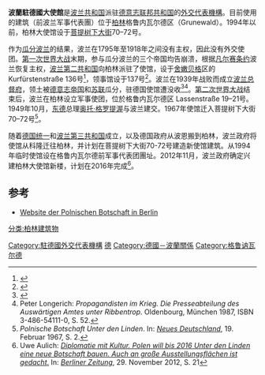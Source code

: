 {{Infobox diplomatic mission
|name = 波蘭駐德國大使館<br /><small><small>{{lang|pl|Ambasada Rzeczypospolitej Polskiej w Berlinie}}</small></small><br /><small><small>{{lang|de|Botschaft der Republik Polen in Berlin}}</small></small><br />[[File:Polish_Governmental_and_Diplomatic_Plaque.svg|120px]]
|image= 2010-03-30 Poln Botschaft UdL Umbau 1.JPG
|open = 
|caption = [[柏林|柏林]][[菩提樹下大街|菩提樹下大街]]上的使館建築
|address = 
|location = {{flagicon|Germany}} [[德国|德国]][[柏林|柏林]]
|consul_general = 
|department = {{flagicon|Poland}} [[波蘭外交部|波蘭外交部]]
  |lat_degrees = 52
  |lat_minutes = 31
  |lat_seconds = 0.82
  |lat_direction = N
  |long_degrees = 13
  |long_minutes = 22
  |long_seconds = 56.14
  |long_direction = E
}}
'''波蘭駐德國大使館'''是[[波兰共和国|波兰共和国]]派驻[[德意志联邦共和国|德意志联邦共和国]]的[[外交代表機構|外交代表機構]]。目前使用的建筑（前波兰军事代表團）位于[[柏林|柏林]]格鲁内瓦尔德区（Grunewald）。1994年以前，柏林大使馆设于[[菩提树下大街|菩提树下大街]]70–72号。

作为[[瓜分波兰|瓜分波兰]]的结果，波兰在1795年至1918年之间没有主权，因此没有外交使团。[[第一次世界大战|第一次世界大战]]末期，参与瓜分波兰的三个帝国均告崩溃，根据[[凡尔赛条约|凡尔赛条约]]波兰恢复主权，[[波兰第二共和国|波兰第二共和国]]向柏林派驻了使馆，设于[[舍嫩贝格|舍嫩贝格]]区的Kurfürstenstraße 136号<ref>{{Berliner Adressbuch|1922|4705|Behörden|Teil=Teil 3|Seite=6}}</ref>，领事馆设于137号<ref>{{Berliner Adressbuch|1938|5763|Kurfürstenstraße|Teil=Teil 4, Schöneberg|Seite=1559}}</ref>。波兰在1939年战败而成立[[波兰总督府|波兰总督府]]，领土被[[德意志帝国|德意志帝国]]和[[苏联|苏联]]瓜分，驻德国使馆遭没收<ref>{{Berliner Adressbuch|1941|6063| Kurfürstenstraße 136 |Teil=Teil 4, Schöneberg|Seite=1572}}</ref><ref>Peter Longerich: ''Propagandisten im Krieg. Die Presseabteilung des Auswärtigen Amtes unter Ribbentrop''. Oldenbourg, München 1987, ISBN 3-486-54111-0, S. 52.</ref>。[[第二次世界大战|第二次世界大战]]结束后，波兰在柏林设立军事使团，位於格鲁内瓦尔德区 Lassenstraße 19–21号。1949年10月，[[东德|东德]]总理[[奥托·格罗提渥|奥托·格罗提渥]]与波兰建交。1967年使馆迁入菩提树下大街70–72号<ref>''Polnische Botschaft Unter den Linden''. In: ''[[Neues_Deutschland|Neues Deutschland]]'', 19. Februar 1967, S. 2.</ref>。

随着[[兩德統一|德国统一]]和[[波兰第三共和国|波兰第三共和国]]成立，以及德国政府从波恩搬到柏林，波兰政府将使馆从科隆迁往柏林，并计划在菩提树下大街70-72号建造新使馆建筑。从1994年临时使馆设在格鲁内瓦尔德前军事代表团團址。2012年11月，波兰政府确定兴建柏林大使馆新楼，计划在2016年完成<ref>Uwe Aulich: [http://www.berliner-zeitung.de/berlin/neue-botschaft-diplomatie-mit-kultur,10809148,20988104.html ''Diplomatie mit Kultur. Polen will bis 2016 Unter den Linden eine neue Botschaft bauen. Auch an große Ausstellungsflächen ist gedacht''.] {{Wayback|url=http://www.berliner-zeitung.de/berlin/neue-botschaft-diplomatie-mit-kultur,10809148,20988104.html |date=20150924154531 }} In: ''[[Berliner_Zeitung|Berliner Zeitung]]'', 29. November 2012, S. 21</ref>。

== 参考 ==
* [http://berlin.msz.gov.pl/de/ Website der Polnischen Botschaft in Berlin] {{Wayback|url=http://berlin.msz.gov.pl/de/ |date=20190509090821 }}
<references />
{{駐德國外交代表機構}}
[[分类:柏林建筑物|分类:柏林建筑物]]
[[Category:駐德國外交代表機構|Category:駐德國外交代表機構]]
[[Category:波蘭駐外機構|德]]
[[Category:德國－波蘭關係|Category:德國－波蘭關係]]
[[Category:格鲁讷瓦尔德|Category:格鲁讷瓦尔德]]